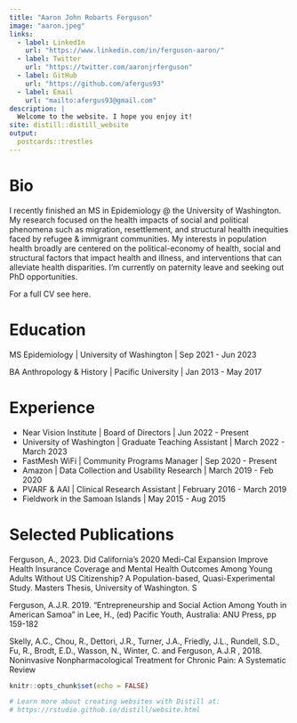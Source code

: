 ```yaml
---
title: "Aaron John Robarts Ferguson"
image: "aaron.jpeg"
links:
  - label: LinkedIn
    url: "https://www.linkedin.com/in/ferguson-aaron/"
  - label: Twitter
    url: "https://twitter.com/aaronjrferguson"
  - label: GitHub
    url: "https://github.com/afergus93"
  - label: Email
    url: "mailto:afergus93@gmail.com"
description: |
  Welcome to the website. I hope you enjoy it!
site: distill::distill_website
output:
  postcards::trestles
---
```





# Bio
I recently finished an MS in Epidemiology @ the University of Washington. My research focused on the health impacts of social and political phenomena such as migration, resettlement, and structural health inequities faced by refugee & immigrant communities. My interests in population health broadly are centered on the political-economy of health, social and structural factors that impact health and illness, and interventions that can alleviate health disparities. I'm currently on paternity leave and seeking out PhD opportunities.

For a full CV see here.


# Education

MS Epidemiology | University of Washington | Sep 2021 - Jun 2023

BA Anthropology & History | Pacific University | Jan 2013 - May 2017


# Experience
* Near Vision Institute | Board of Directors | Jun 2022 - Present
* University of Washington | Graduate Teaching Assistant | March 2022 - March 2023
* FastMesh WiFi | Community Programs Manager | Sep 2020 - Present
* Amazon | Data Collection and Usability Research | March 2019 - Feb 2020
* PVARF & AAI | Clinical Research Assistant | February 2016 - March 2019
* Fieldwork in the Samoan Islands | May 2015 - Aug 2015

# Selected Publications
Ferguson, A., 2023. Did California’s 2020 Medi-Cal Expansion Improve Health Insurance Coverage and Mental Health Outcomes Among Young Adults Without US Citizenship? A Population-based, Quasi-Experimental Study. Masters Thesis, University of Washington. S

Ferguson, A.J.R. 2019. “Entrepreneurship and Social Action Among Youth in American Samoa” in Lee, H., (ed) Pacific Youth, Australia: ANU Press, pp 159-182

Skelly, A.C., Chou, R., Dettori, J.R., Turner, J.A., Friedly, J.L., Rundell, S.D., Fu, R., Brodt, E.D., Wasson, N., Winter, C. and Ferguson, A.J.R , 2018. Noninvasive Nonpharmacological Treatment for Chronic Pain: A Systematic Review



```r
knitr::opts_chunk$set(echo = FALSE)

# Learn more about creating websites with Distill at:
# https://rstudio.github.io/distill/website.html

```

